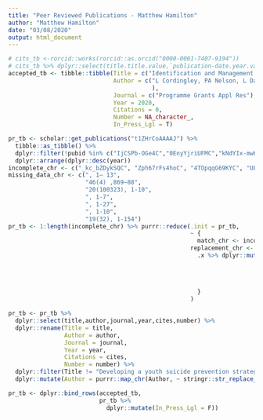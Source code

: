 ```yaml
---
title: "Peer Reviewed Publications - Matthew Hamilton"
author: "Matthew Hamilton"
date: "03/08/2020"
output: html_document
---
```



```r
# cits_tb <-rorcid::works(rorcid::as.orcid("0000-0001-7407-9194"))
# cits_tb %>% dplyr::select(title.title.value,`publication-date.year.value`,`journal-title.value`) %>% kableExtra::kable()
accepted_tb <- tibble::tibble(Title = c("Identification and Management of Psoriasis Associated Co-MorbidiTy: The IMPACT Research Programme"),
                              Author = c("L Cordingley, PA Nelson, L Davies, D Ashcroft, C Bundy, C Chew-Graham, A Chisholm, J Elvidge, M Hamilton,..."#" R Hilton, K Kane, C Keyworth, A Littlewood, K Lovell, M Lunt, H McAteer, D Ntais, R Parisi, C Pearce, M Rutter, D Symmons, H Young  & CEM Griffiths"
                                         ),
                              Journal = c("Programme Grants Appl Res"),
                              Year = 2020,
                              Citations = 0,
                              Number = NA_character_,
                              In_Press_Lgl = T)
```

```r
pr_tb <- scholar::get_publications("t1ZHrCoAAAAJ") %>%
  tibble::as_tibble() %>%
  dplyr::filter(!pubid %in% c("IjCSPb-OGe4C","0EnyYjriUFMC","kNdYIx-mwKoC","KlAtU1dfN6UC","3fE2CSJIrl8C","5nxA0vEk-isC","2osOgNQ5qMEC","Y0pCki6q_DkC")) %>%
  dplyr::arrange(dplyr::desc(year)) 
incomplete_chr <- c("_kc_bZDykSQC", "Zph67rFs4hoC", "4TOpqqG69KYC", "ULOm3_A8WrAC", "YOwf2qJgpHMC", "8k81kl-MbHgC", "YsMSGLbcyi4C")
missing_data_chr <- c(", 1– 13",
                      "46(4) ,869–88",
                      "20(100323), 1-10",
                      ", 1-7",
                      ", 1-27",
                      ", 1-10",
                      "19(32), 1-154")
pr_tb <- 1:length(incomplete_chr) %>% purrr::reduce(.init = pr_tb,
                                                    ~ {
                                                      match_chr <- incomplete_chr[.y]
                                                    replacement_chr <- missing_data_chr[.y]
                                                      .x %>% dplyr::mutate(number = purrr::map2_chr(pubid,
                                                                                                    number,
                                                                                                   ~ifelse(.x==match_chr,
                                                                                                           replacement_chr,
                                                                                                           .y)))
                                                      }
                                                    )

```

```r
pr_tb <- pr_tb %>%
  dplyr::select(title,author,journal,year,cites,number) %>%
  dplyr::rename(Title = title, 
                Author = author, 
                Journal = journal, 
                Year = year, 
                Citations = cites,
                Number = number) %>%
  dplyr::filter(Title != "Developing a youth suicide prevention strategy for Tasmania: A review of the literature") %>%
  dplyr::mutate(Author = purrr::map_chr(Author, ~ stringr::str_replace_all(.x,"RICKWOOD","Rickwood")))
```

```r
pr_tb <- dplyr::bind_rows(accepted_tb,
                          pr_tb %>%
                            dplyr::mutate(In_Press_Lgl = F))
```
